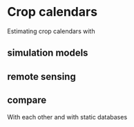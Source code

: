 ```r

```
# Crop calendars

Estimating crop calendars with

## simulation models 



## remote sensing 



## compare 

With each other and with static databases

